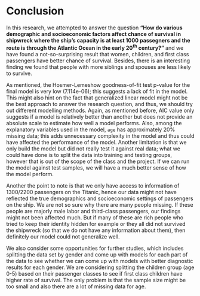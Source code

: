# Conclusion {#conclusion}

In this research, we attempted to answer the question **"How do various demographic and socioeconomic factors affect chance of survival in shipwreck where the ship's capacity is at least 1000 passegners and the route is through the Atlantic Ocean in the early 20^th^ century?"** and we have found a not-so-surprising result that women, children, and first class passengers have better chance of survival. Besides, there is an interesting finding we found that people with more siblings and spouses are less likely to survive.

As mentioned, the Hosmer-Lemeshow goodness-of-fit test p-value for the final model is very low (7.114e-06); this suggests a lack of fit in the model. This might also hint on the fact that generalized linear model might not be the best approach to answer the research question, and thus, we should try out different modelling methods. Again, as mentioned before, AIC value only suggests if a model is relatively better than another but does not provide an absolute scale to estimate how well a model performs. Also, among the explanatory variables used in the model, `age` has approximately 20\% missing data; this adds unnecessary complexity in the model and thus could have affected the performance of the model. Another limitation is that we only build the model but did not really test it against real data; what we could have done is to split the data into training and testing groups, however that is out of the scope of the class and the project. If we can run the model against test samples, we will have a much better sense of how the model perform. 

Another the point to note is that we only have access to information of 1300/2200 passengers on the Titanic, hence our data might not have reflected the true demographics and socioeconomic settings of passengers on the ship. We are not so sure why there are many people missing. If these people are majorly male labor and third-class passengers, our findings might not been affected much. But if many of these are rich people who tried to keep their identity hidden for example or they all did not survived the shipwreck (so that we do not have any information about them), then definitely our model could not generalize well.

We also consider some opportunities for further studies, which includes splitting the data set by gender and come up with models for each part of the data to see whether we can come up with models with better diagnostic results for each gender. We are considering splitting the children group (age 0-5) based on their passenger classes to see if first class children have higher rate of survival. The only problem is that the sample size might be too small and also there are a lot of missing data for age. 

